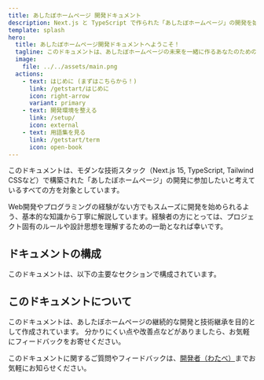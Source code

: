 ```yaml
---
title: あしたぼホームページ 開発ドキュメント
description: Next.js と TypeScript で作られた「あしたぼホームページ」の開発を始めるためのガイドです。
template: splash
hero:
  title: あしたぼホームページ開発ドキュメントへようこそ！
  tagline: このドキュメントは、あしたぼホームページの未来を一緒に作るあなたのための羅針盤です。
  image:
    file: ../../assets/main.png
  actions:
    - text: はじめに (まずはこちらから！)
      link: /getstart/はじめに
      icon: right-arrow
      variant: primary
    - text: 開発環境を整える
      link: /setup/
      icon: external
    - text: 用語集を見る
      link: /getstart/term
      icon: open-book
---
```



このドキュメントは、モダンな技術スタック（Next.js 15, TypeScript, Tailwind CSSなど）で構築された「あしたぼホームページ」の開発に参加したいと考えているすべての方を対象としています。

Web開発やプログラミングの経験がない方でもスムーズに開発を始められるよう、基本的な知識から丁寧に解説しています。経験者の方にとっては、プロジェクト固有のルールや設計思想を理解するための一助となれば幸いです。

## ドキュメントの構成

このドキュメントは、以下の主要なセクションで構成されています。

<CardGrid stagger>
	<LinkCard
		title="はじめに"
		description="このドキュメントを読む上での心構えや、あしたぼホームページの概要について説明します。"
		href="/getstart/はじめに"
	/>
	<LinkCard
		title="開発スタート⚡"
		description="実際に開発を始めるための環境構築手順を解説します。あなたに合った方法を選びましょう。"
		href="/setup/"
	/>
	<LinkCard
		title="Git, GitHub"
		description="チーム開発に不可欠なバージョン管理ツールGitと、そのホスティングサービスGitHubの使い方を学びます。"
		href="/git/"
	/>
	<LinkCard
		title="Web開発の基礎(座学編)"
		description="TypeScript, React, Next.js, Tailwind CSSといった、あしたぼホームページで使われている技術の基礎を学びます。"
		href="/web/"
	/>
  <LinkCard
		title="Web開発実践編"
		description="基礎知識を元に、実際に手を動かして開発を進める方法を学びます。"
		href="/web-practice/"
	/>
  <LinkCard
		title="Web開発応用編"
		description="より高度なトピックや、特定の機能開発に必要な知識を深めます。"
		href="/web-advanced/"
	/>
  <LinkCard
    title="Web開発応用実践編"
    description="応用的な知識を活かして、より複雑な機能開発に挑戦します。"
    href="/web-advanced-practice/"
  />
</CardGrid>

## このドキュメントについて

このドキュメントは、あしたぼホームページの継続的な開発と技術継承を目的として作成されています。
分かりにくい点や改善点などがありましたら、お気軽にフィードバックをお寄せください。

<Card title="お問い合わせ" icon="email">
	このドキュメントに関するご質問やフィードバックは、<a href="https://watabegg.github.io/contact" target="_blank" rel="noopener noreferrer">開発者（わたべ）</a>までお気軽にお知らせください。
</Card>
